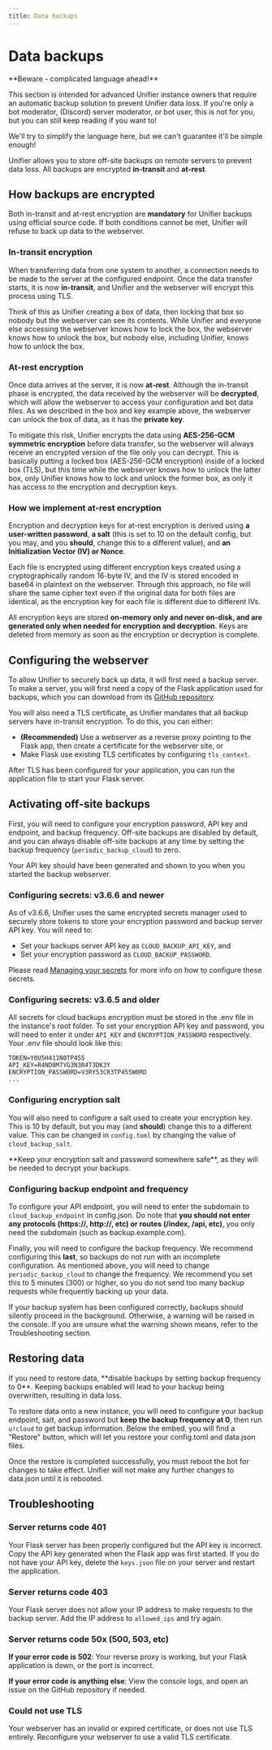 ```yaml
---
title: Data backups
---
```


# Data backups

<Warning>
**Beware - complicated language ahead!**

This section is intended for advanced Unifier instance owners that require an automatic backup solution to prevent Unifier data loss. If you're only a bot moderator, (Discord) server moderator, or bot user, this is not for you, but you can still keep reading if you want to!

We'll try to simplify the language here, but we can't guarantee it'll be simple enough!
</Warning>

Unifier allows you to store off-site backups on remote servers to prevent data loss. All backups are encrypted **in-transit** and **at-rest**.

## How backups are encrypted

Both in-transit and at-rest encryption are **mandatory** for Unifier backups using official source code. If both conditions cannot be met, Unifier will refuse to back up data to the webserver.

### In-transit encryption

When transferring data from one system to another, a connection needs to be made to the server at the configured endpoint. Once the data transfer starts, it is now **in-transit**, and Unifier and the webserver will encrypt this process using TLS.

Think of this as Unifier creating a box of data, then locking that box so nobody but the webserver can see its contents. While Unifier and everyone else accessing the webserver knows how to lock the box, the webserver knows how to unlock the box, but nobody else, including Unifier, knows how to unlock the box.

### At-rest encryption

Once data arrives at the server, it is now **at-rest**. Although the in-transit phase is encrypted, the data received by the webserver will be **decrypted**, which will allow the webserver to access your configuration and bot data files. As we described in the box and key example above, the webserver can unlock the box of data, as it has the **private key**.

To mitigate this risk, Unifier encrypts the data using **AES-256-GCM symmetric encryption** before data transfer, so the webserver will always receive an encrypted version of the file only you can decrypt. This is basically putting a locked box (AES-256-GCM encryption) inside of a locked box (TLS), but this time while the webserver knows how to unlock the latter box, only Unifier knows how to lock and unlock the former box, as only it has access to the encryption and decryption keys.

### How we implement at-rest encryption

Encryption and decryption keys for at-rest encryption is derived using **a user-written password**, **a salt** (this is set to 10 on the default config, but you may, and you **should**, change this to a different value), and **an Initialization Vector (IV) or Nonce**.

Each file is encrypted using different encryption keys created using a cryptographically random 16-byte IV, and the IV is stored encoded in base64 in plaintext on the webserver. Through this approach, no file will share the same cipher text even if the original data for both files are identical, as the encryption key for each file is different due to different IVs.

All encryption keys are stored **on-memory only and never on-disk, and are generated only when needed for encryption and decryption**. Keys are deleted from memory as soon as the encryption or decryption is complete.

## Configuring the webserver

To allow Unifier to securely back up data, it will first need a backup server. To make a server, you will first need a copy of the Flask application used for backups, which you can download from its [GitHub repository](https://github.com/unifierhq/unifier-backup).

You will also need a TLS certificate, as Unifier mandates that all backup servers have in-transit encryption. To do this, you can either:

* **(Recommended)** Use a webserver as a reverse proxy pointing to the Flask app, then create a certificate for the webserver site, or
* Make Flask use existing TLS certificates by configuring `tls_context`.

After TLS has been configured for your application, you can run the application file to start your Flask server.

## Activating off-site backups

First, you will need to configure your encryption password, API key and endpoint, and backup frequency. Off-site backups are disabled by default, and you can always disable off-site backups at any time by setting the backup frequency (`periodic_backup_cloud`) to zero.

Your API key should have been generated and shown to you when you started the backup webserver.

### Configuring secrets: v3.6.6 and newer

As of v3.6.6, Unifier uses the same encrypted secrets manager used to securely store tokens to store your encryption password and backup server API key. You will need to:

* Set your backups server API key as `CLOUD_BACKUP_API_KEY`, and
* Set your encryption password as `CLOUD_BACKUP_PASSWORD`.

Please read [Managing your secrets](managing-your-secrets.md) for more info on how to configure these secrets.

### Configuring secrets: v3.6.5 and older

All secrets for cloud backups encryption must be stored in the .env file in the instance's root folder. To set your encryption API key and password, you will need to enter it under `API_KEY` and `ENCRYPTION_PASSWORD` respectively. Your .env file should look like this:

```text .env
TOKEN=Y0U5H411N0TP455
API_KEY=R4ND0M7YG3N3R4T3DK3Y
ENCRYPTION_PASSWORD=V3RY53CR3TP455W0RD
...
```

### Configuring encryption salt

You will also need to configure a salt used to create your encryption key. This is 10 by default, but you may (and **should**) change this to a different value. This can be changed in `config.toml` by changing the value of `cloud_backup_salt`.

<Warning>
**Keep your encryption salt and password somewhere safe**, as they will be needed to decrypt your backups.
</Warning>

### Configuring backup endpoint and frequency

To configure your API endpoint, you will need to enter the subdomain to `cloud_backup_endpoint` in config.json. Do note that **you should not enter any protocols (https://, http://, etc) or routes (/index, /api, etc)**, you only need the subdomain (such as backup.example.com).

Finally, you will need to configure the backup frequency. We recommend configuring this **last**, so backups do not run with an incomplete configuration. As mentioned above, you will need to change `periodic_backup_cloud` to change the frequency. We recommend you set this to 5 minutes (300) or higher, so you do not send too many backup requests while frequently backing up your data.

If your backup system has been configured correctly, backups should silently proceed in the background. Otherwise, a warning will be raised in the console. If you are unsure what the warning shown means, refer to the Troubleshooting section.

## Restoring data

<Danger>
If you need to restore data, **disable backups by setting backup frequency to 0**. Keeping backups enabled will lead to your backup being overwritten, resulting in data loss.
</Danger>

To restore data onto a new instance, you will need to configure your backup endpoint, salt, and password but **keep the backup frequency at 0**, then run `u!cloud` to get backup information. Below the embed, you will find a "Restore" button, which will let you restore your config.toml and data.json files.

Once the restore is completed successfully, you must reboot the bot for changes to take effect. Unifier will not make any further changes to data.json until it is rebooted.

## Troubleshooting

### Server returns code 401

Your Flask server has been properly configured but the API key is incorrect. Copy the API key generated when the Flask app was first started. If you do not have your API key, delete the `keys.json` file on your server and restart the application.

### Server returns code 403

Your Flask server does not allow your IP address to make requests to the backup server. Add the IP address to `allowed_ips` and try again.

### Server returns code 50x (500, 503, etc)

**If your error code is 502**: Your reverse proxy is working, but your Flask application is down, or the port is incorrect.

**If your error code is anything else**: View the console logs, and open an issue on the GitHub repository if needed.

### Could not use TLS

Your webserver has an invalid or expired certificate, or does not use TLS entirely. Reconfigure your webserver to use a valid TLS certificate.
